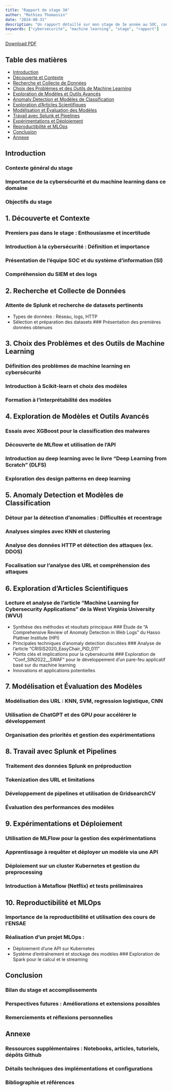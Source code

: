 ```yaml
---
title: "Rapport de stage 3A"
author: "Mathieu Thomassin"
date: "2024-08-31"
description: "Un rapport détaillé sur mon stage de 3e année au SOC, couvrant divers aspects de la cybersécurité et du machine learning."
keywords: ["cybersécurité", "machine learning", "stage", "rapport"]
---
```


[Download PDF](docs/rapport_stage_3A.pdf)

## Table des matières

- [Introduction](#introduction)
- [Découverte et Contexte](#1-découverte-et-contexte)
- [Recherche et Collecte de Données](#2-recherche-et-collecte-de-données)
- [Choix des Problèmes et des Outils de Machine Learning](#3-choix-des-problèmes-et-des-outils-de-machine-learning)
- [Exploration de Modèles et Outils Avancés](#4-exploration-de-modèles-et-outils-avancés)
- [Anomaly Detection et Modèles de Classification](#5-anomaly-detection-et-modèles-de-classification)
- [Exploration d'Articles Scientifiques](#6-exploration-darticles-scientifiques)
- [Modélisation et Évaluation des Modèles](#7-modélisation-et-évaluation-des-modèles)
- [Travail avec Splunk et Pipelines](#8-travail-avec-splunk-et-pipelines)
- [Expérimentations et Déploiement](#9-expérimentations-et-déploiement)
- [Reproductibilité et MLOps](#10-reproductibilité-et-mlops)
- [Conclusion](#conclusion)
- [Annexe](#annexe)



## Introduction


### Contexte général du stage
### Importance de la cybersécurité et du machine learning dans ce domaine
### Objectifs du stage

## 1. Découverte et Contexte
### Premiers pas dans le stage : Enthousiasme et incertitude
### Introduction à la cybersécurité : Définition et importance
### Présentation de l'équipe SOC et du système d'information (SI)
### Compréhension du SIEM et des logs

## 2. Recherche et Collecte de Données
### Attente de Splunk et recherche de datasets pertinents
  - Types de données : Réseau, logs, HTTP
  - Sélection et préparation des datasets
### Présentation des premières données obtenues

## 3. Choix des Problèmes et des Outils de Machine Learning
### Définition des problèmes de machine learning en cybersécurité
### Introduction à Scikit-learn et choix des modèles
### Formation à l'interprétabilité des modèles

## 4. Exploration de Modèles et Outils Avancés
### Essais avec XGBoost pour la classification des malwares
### Découverte de MLflow et utilisation de l'API
### Introduction au deep learning avec le livre "Deep Learning from Scratch" (DLFS)
### Exploration des design patterns en deep learning

## 5. Anomaly Detection et Modèles de Classification
### Détour par la détection d'anomalies : Difficultés et recentrage
### Analyses simples avec KNN et clustering
### Analyse des données HTTP et détection des attaques (ex. DDOS)
### Focalisation sur l'analyse des URL et compréhension des attaques

## 6. Exploration d'Articles Scientifiques
### Lecture et analyse de l'article "Machine Learning for Cybersecurity Applications" de la West Virginia University (WVU)
  - Synthèse des méthodes et résultats principaux
### Étude de "A Comprehensive Review of Anomaly Detection in Web Logs" du Hasso Plattner Institute (HPI)
  - Principales techniques d'anomaly detection discutées
### Analyse de l'article "CRISIS2020_EasyChair_PID_011"
  - Points clés et implications pour la cybersécurité
### Exploration de "Conf_SIN2022__SWAF" pour le développement d'un pare-feu applicatif basé sur du machine learning
  - Innovations et applications potentielles

## 7. Modélisation et Évaluation des Modèles
### Modélisation des URL : KNN, SVM, regression logistique, CNN
### Utilisation de ChatGPT et des GPU pour accélérer le développement
### Organisation des priorités et gestion des expérimentations

## 8. Travail avec Splunk et Pipelines
### Traitement des données Splunk en préproduction
### Tokenization des URL et limitations
### Développement de pipelines et utilisation de GridsearchCV
### Évaluation des performances des modèles

## 9. Expérimentations et Déploiement
### Utilisation de MLFlow pour la gestion des expérimentations
### Apprentissage à requêter et déployer un modèle via une API
### Déploiement sur un cluster Kubernetes et gestion du preprocessing
### Introduction à Metaflow (Netflix) et tests préliminaires

## 10. Reproductibilité et MLOps
### Importance de la reproductibilité et utilisation des cours de l'ENSAE
### Réalisation d'un projet MLOps :
  - Déploiement d’une API sur Kubernetes
  - Système d’entraînement et stockage des modèles
### Exploration de Spark pour le calcul et le streaming

## Conclusion
### Bilan du stage et accomplissements
### Perspectives futures : Améliorations et extensions possibles
### Remerciements et réflexions personnelles

## Annexe
### Ressources supplémentaires : Notebooks, articles, tutoriels, dépôts Github
### Détails techniques des implémentations et configurations
### Bibliographie et références
